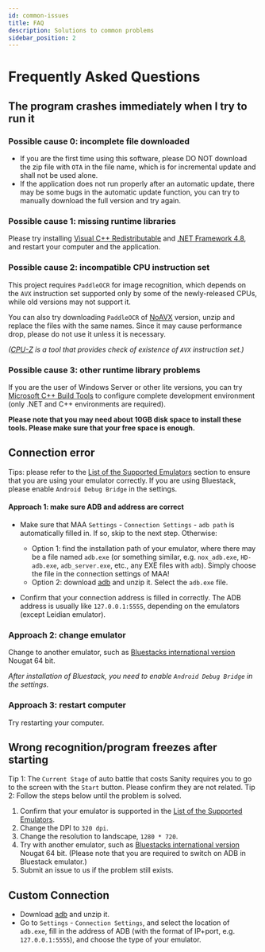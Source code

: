 ```yaml
---
id: common-issues
title: FAQ
description: Solutions to common problems
sidebar_position: 2
---
```


# Frequently Asked Questions

## The program crashes immediately when I try to run it

### Possible cause 0: incomplete file downloaded

- If you are the first time using this software, please DO NOT download the zip file with `OTA` in the file name, which is for incremental update and shall not be used alone.
- If the application does not run properly after an automatic update, there may be some bugs in the automatic update function, you can try to manually download the full version and try again.

### Possible cause 1: missing runtime libraries

Please try installing [Visual C++ Redistributable](https://docs.microsoft.com/en/cpp/windows/latest-supported-vc-redist?view=msvc-160#visual-studio-2015-2017-2019-and-2022) and [.NET Framework 4.8](https://dotnet.microsoft.com/download/dotnet-framework/net48), and restart your computer and the application.

### Possible cause 2: incompatible CPU instruction set

This project requires `PaddleOCR` for image recognition, which depends on the `AVX` instruction set supported only by some of the newly-released CPUs, while old versions may not support it.

You can also try downloading `PaddleOCR` of [NoAVX](https://github.com/MaaAssistantArknights/MaaAssistantArknights/blob/master/3rdparty/ppocr_noavx.zip) version, unzip and replace the files with the same names. Since it may cause performance drop, please do not use it unless it is necessary.

_([CPU-Z](https://www.cpuid.com/softwares/cpu-z.html) is a tool that provides check of existence of `AVX` instruction set.)_

### Possible cause 3: other runtime library problems

If you are the user of Windows Server or other lite versions, you can try [Microsoft C++ Build Tools](https://visualstudio.microsoft.com/visual-cpp-build-tools/) to configure complete development environment (only .NET and C++ environments are required).

**Please note that you may need about 10GB disk space to install these tools. Please make sure that your free space is enough.**

## Connection error

Tips: please refer to the [List of the Supported Emulators](EMULATOR_SUPPORTS.md) section to ensure that you are using your emulator correctly. If you are using Bluestack, please enable `Android Debug Bridge` in the settings.

#### Approach 1: make sure ADB and address are correct

- Make sure that MAA `Settings` - `Connection Settings` - `adb path` is automatically filled in. If so, skip to the next step. Otherwise:

  - Option 1: find the installation path of your emulator, where there may be a file named `adb.exe` (or something similar, e.g. `nox_adb.exe`, `HD-adb.exe`, `adb_server.exe`, etc., any EXE files with `adb`). Simply choose the file in the connection settings of MAA!
  - Option 2: download [adb](https://dl.google.com/android/repository/platform-tools-latest-windows.zip) and unzip it. Select the `adb.exe` file.

- Confirm that your connection address is filled in correctly. The ADB address is usually like `127.0.0.1:5555`, depending on the emulators (except Leidian emulator).

### Approach 2: change emulator

Change to another emulator, such as [Bluestacks international version](https://www.bluestacks.com/download.html) Nougat 64 bit.

_After installation of Bluestack, you need to enable `Android Debug Bridge` in the settings._

### Approach 3: restart computer

Try restarting your computer.

## Wrong recognition/program freezes after starting

Tip 1: The `Current Stage` of auto battle that costs Sanity requires you to go to the screen with the `Start` button. Please confirm they are not related.
Tip 2: Follow the steps below until the problem is solved.

1. Confirm that your emulator is supported in the [List of the Supported Emulators](EMULATOR_SUPPORTS.md).
2. Change the DPI to `320 dpi`.
3. Change the resolution to landscape, `1280 * 720`.
4. Try with another emulator, such as [Bluestacks international version](https://www.bluestacks.com/download.html) Nougat 64 bit. (Please note that you are required to switch on ADB in Bluestack emulator.)
5. Submit an issue to us if the problem still exists.

## Custom Connection

- Download [adb](https://dl.google.com/android/repository/platform-tools-latest-windows.zip) and unzip it.
- Go to `Settings` - `Connection Settings`, and select the location of `adb.exe`, fill in the address of ADB (with the format of IP+port, e.g. `127.0.0.1:5555`), and choose the type of your emulator.
